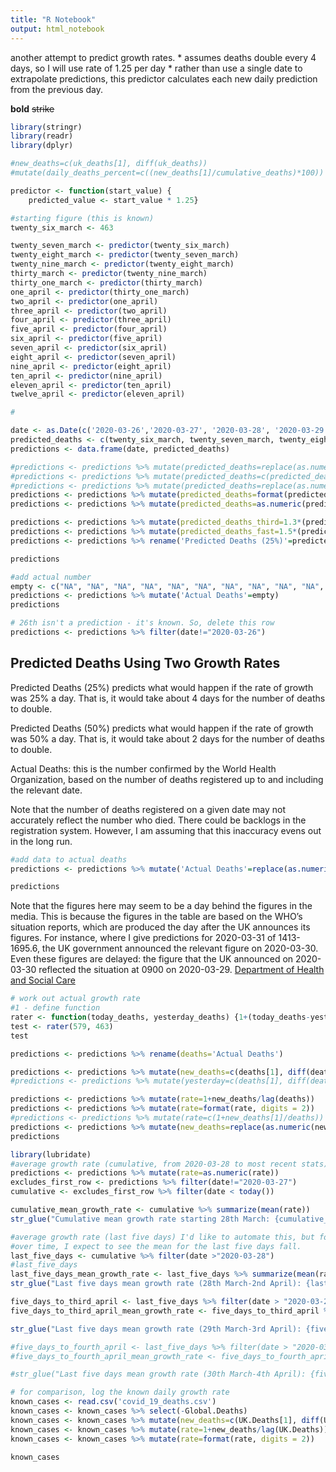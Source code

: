 ```yaml
---
title: "R Notebook"
output: html_notebook
---
```


another attempt to predict growth rates.
* assumes deaths double every 4 days, so I will use rate of 1.25 per day
* rather than use a single date to extrapolate predictions, this predictor calculates each new daily prediction from the previous day.


**bold**
~~strike~~

```r
library(stringr)
library(readr)
library(dplyr)
```

```r
#new_deaths=c(uk_deaths[1], diff(uk_deaths))
#mutate(daily_deaths_percent=c((new_deaths[1]/cumulative_deaths)*100))

predictor <- function(start_value) {
    predicted_value <- start_value * 1.25}

#starting figure (this is known)
twenty_six_march <- 463

twenty_seven_march <- predictor(twenty_six_march)
twenty_eight_march <- predictor(twenty_seven_march)
twenty_nine_march <- predictor(twenty_eight_march)
thirty_march <- predictor(twenty_nine_march)
thirty_one_march <- predictor(thirty_march)
one_april <- predictor(thirty_one_march)
two_april <- predictor(one_april)
three_april <- predictor(two_april)
four_april <- predictor(three_april)
five_april <- predictor(four_april)
six_april <- predictor(five_april)
seven_april <- predictor(six_april)
eight_april <- predictor(seven_april)
nine_april <- predictor(eight_april)
ten_april <- predictor(nine_april)
eleven_april <- predictor(ten_april)
twelve_april <- predictor(eleven_april)

#

```

```r

date <- as.Date(c('2020-03-26','2020-03-27', '2020-03-28', '2020-03-29', '2020-03-30', '2020-03-31', "2020-04-01", "2020-04-02", "2020-04-03", "2020-04-04", "2020-04-05", "2020-04-06", "2020-04-07", "2020-04-08", "2020-04-09", "2020-04-10", "2020-04-11", "2020-04-12"))
predicted_deaths <- c(twenty_six_march, twenty_seven_march, twenty_eight_march, twenty_nine_march, thirty_march, thirty_one_march, one_april, two_april, three_april, four_april, five_april, six_april, seven_april, eight_april, nine_april, ten_april, eleven_april, twelve_april)
predictions <- data.frame(date, predicted_deaths)

#predictions <- predictions %>% mutate(predicted_deaths=replace(as.numeric(predicted_deaths), date=="2020-03-27", 578))
#predictions <- predictions %>% mutate(predicted_deaths=c(predicted_deaths[1]*1.25*predicted_deaths))
#predictions <- predictions %>% mutate(predicted_deaths=replace(as.numeric(predicted_deaths), date=="2020-03-27", 578))
predictions <- predictions %>% mutate(predicted_deaths=format(predicted_deaths, digits=2))
predictions <- predictions %>% mutate(predicted_deaths=as.numeric(predicted_deaths))

predictions <- predictions %>% mutate(predicted_deaths_third=1.3*(predicted_deaths/1.25))
predictions <- predictions %>% mutate(predicted_deaths_fast=1.5*(predicted_deaths/1.25))
predictions <- predictions %>% rename('Predicted Deaths (25%)'=predicted_deaths, 'Predicted Deaths (30%)'=predicted_deaths_third, 'Predicted Deaths (50%)'=predicted_deaths_fast)

predictions
```

```r
#add actual number
empty <- c("NA", "NA", "NA", "NA", "NA", "NA", "NA", "NA", "NA", "NA", "NA")
predictions <- predictions %>% mutate('Actual Deaths'=empty)
predictions
```
```r
# 26th isn't a prediction - it's known. So, delete this row
predictions <- predictions %>% filter(date!="2020-03-26")
```

## Predicted Deaths Using Two Growth Rates
Predicted Deaths (25%) predicts what would happen if the rate of growth was 25% a day. That is, it would take about 4 days for the number of deaths to double.

Predicted Deaths (50%) predicts what would happen if the rate of growth was 50% a day. That is, it would take about 2 days for the number of deaths to double.

Actual Deaths: this is the number confirmed by the World Health Organization, based on the number of deaths registered up to and including the relevant date.

Note that the number of deaths registered on a given date may not accurately reflect the number who died. There could be backlogs in the registration system. However, I am assuming that this inaccuracy evens out in the long run.  
```r
#add data to actual deaths
predictions <- predictions %>% mutate('Actual Deaths'=replace(as.numeric('Actual Deaths'), date==c("2020-03-27", "2020-03-28", "2020-03-29", "2020-03-30", "2020-03-31", "2020-04-01", "2020-04-02", "2020-04-03", "2020-04-04"), c(578, 759, 1019, 1228, 1408, 1789, 2532, 2921, 3606)))

predictions

```
Note that the figures here may seem to be a day behind the figures in the media. This is because the figures in the table are based on the WHO's situation reports, which are produced the day after the UK announces its figures. For instance, where I give predictions for 2020-03-31 of 1413-1695.6, the UK government announced the relevant figure on 2020-03-30. Even these figures are delayed: the figure that the UK announced on 2020-03-30 reflected the situation at 0900 on 2020-03-29.
[Department of Health and Social Care](https://twitter.com/DHSCgovuk/status/1244651132879806471?ref_src=twsrc%5Etfw%7Ctwcamp%5Etweetembed%7Ctwterm%5E1244651132879806471&ref_url=https%3A%2F%2Fwww.theguardian.com%2Fpolitics%2Flive%2F2020%2Fmar%2F30%2Fuk-coronavirus-live-rate-infection-lockdown-covid-19)

```r
# work out actual growth rate
#1 - define function
rater <- function(today_deaths, yesterday_deaths) {1+(today_deaths-yesterday_deaths)/yesterday_deaths}
test <- rater(579, 463)
test
```

```r

predictions <- predictions %>% rename(deaths='Actual Deaths')

predictions <- predictions %>% mutate(new_deaths=c(deaths[1], diff(deaths)))
#predictions <- predictions %>% mutate(yesterday=c(deaths[1], diff(deaths)))

predictions <- predictions %>% mutate(rate=1+new_deaths/lag(deaths))
predictions <- predictions %>% mutate(rate=format(rate, digits = 2))
#predictions <- predictions %>% mutate(rate=c(1+new_deaths[1]/deaths))
predictions <- predictions %>% mutate(new_deaths=replace(as.numeric(new_deaths), date=="2020-03-27", NA))
predictions
```

```r
library(lubridate)
#average growth rate (cumulative, from 2020-03-28 to most recent stats)
predictions <- predictions %>% mutate(rate=as.numeric(rate))
excludes_first_row <- predictions %>% filter(date!="2020-03-27")
cumulative <- excludes_first_row %>% filter(date < today())

cumulative_mean_growth_rate <- cumulative %>% summarize(mean(rate))
str_glue("Cumulative mean growth rate starting 28th March: {cumulative_mean_growth_rate}")

#average growth rate (last five days) I'd like to automate this, but for now I will make a new variable every day
#over time, I expect to see the mean for the last five days fall. 
last_five_days <- cumulative %>% filter(date >"2020-03-28")
#last_five_days
last_five_days_mean_growth_rate <- last_five_days %>% summarize(mean(rate))
str_glue("Last five days mean growth rate (28th March-2nd April): {last_five_days_mean_growth_rate}")

five_days_to_third_april <- last_five_days %>% filter(date > "2020-03-29")
five_days_to_third_april_mean_growth_rate <- five_days_to_third_april %>% summarize(mean(rate))

str_glue("Last five days mean growth rate (29th March-3rd April): {five_days_to_third_april_mean_growth_rate}")

#five_days_to_fourth_april <- last_five_days %>% filter(date > "2020-03-30")
#five_days_to_fourth_april_mean_growth_rate <- five_days_to_fourth_april %>% summarize(mean(rate))

#str_glue("Last five days mean growth rate (30th March-4th April): {five_days_to_fourth_april_mean_growth_rate}")

```



```r
# for comparison, log the known daily growth rate
known_cases <- read.csv('covid_19_deaths.csv')
known_cases <- known_cases %>% select(-Global.Deaths)
known_cases <- known_cases %>% mutate(new_deaths=c(UK.Deaths[1], diff(UK.Deaths)))
known_cases <- known_cases %>% mutate(rate=1+new_deaths/lag(UK.Deaths))
known_cases <- known_cases %>% mutate(rate=format(rate, digits = 2))

known_cases
```

